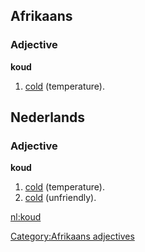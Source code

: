 ==Afrikaans==
===Adjective===
'''koud'''

# [[cold]] (temperature).

==Nederlands==
===Adjective===
'''koud'''

# [[cold]] (temperature).
# [[cold]] (unfriendly).

[[Category:Afrikaans adjectives]]

[[nl:koud]]